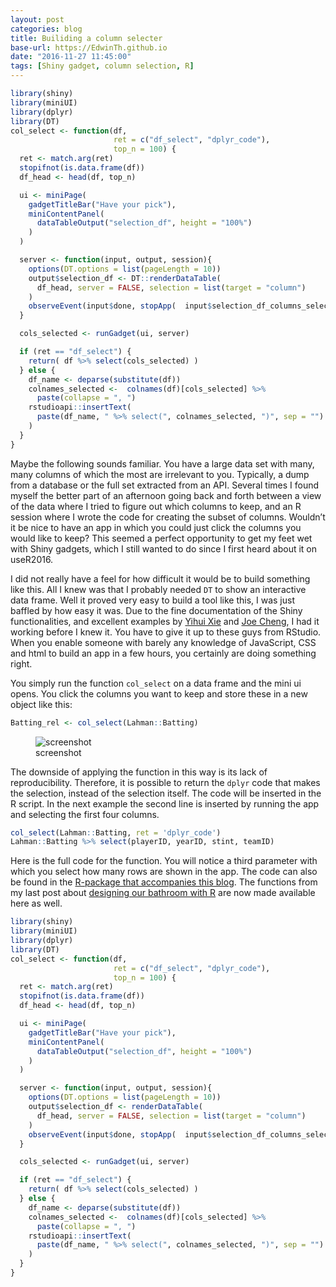 ```yaml
---
layout: post
categories: blog
title: Builiding a column selecter
base-url: https://EdwinTh.github.io
date: "2016-11-27 11:45:00"
tags: [Shiny gadget, column selection, R]
---
```


```r
library(shiny)
library(miniUI)
library(dplyr)
library(DT)
col_select <- function(df,
                       ret = c("df_select", "dplyr_code"),
                       top_n = 100) {
  ret <- match.arg(ret)
  stopifnot(is.data.frame(df))
  df_head <- head(df, top_n)

  ui <- miniPage(
    gadgetTitleBar("Have your pick"),
    miniContentPanel(
      dataTableOutput("selection_df", height = "100%")
    )
  )

  server <- function(input, output, session){
    options(DT.options = list(pageLength = 10))
    output$selection_df <- DT::renderDataTable(
      df_head, server = FALSE, selection = list(target = "column")
    )
    observeEvent(input$done, stopApp(  input$selection_df_columns_selected))
  }

  cols_selected <- runGadget(ui, server)

  if (ret == "df_select") {
    return( df %>% select(cols_selected) )
  } else {
    df_name <- deparse(substitute(df))
    colnames_selected <-  colnames(df)[cols_selected] %>%
      paste(collapse = ", ")
    rstudioapi::insertText(
      paste(df_name, " %>% select(", colnames_selected, ")", sep = "")
    )
  }
}
```

Maybe the following sounds familiar. You have a large data set with many, many columns of which the most are irrelevant to you. Typically, a dump from a database or the full set extracted from an API. Several times I found myself the better part of an afternoon going back and forth between a view of the data where I tried to figure out which columns to keep, and an R session where I wrote the code for creating the subset of columns. Wouldn't it be nice to have an app in which you could just click the columns you would like to keep? This seemed a perfect opportunity to get my feet wet with Shiny gadgets, which I still wanted to do since I first heard about it on useR2016.

I did not really have a feel for how difficult it would be to build something like this. All I knew was that I probably needed `DT` to show an interactive data frame. Well it proved very easy to build a tool like this, I was just baffled by how easy it was. Due to the fine documentation of the Shiny functionalities, and excellent examples by [Yihui Xie](https://yihui.shinyapps.io/DT-selection/) and [Joe Cheng](http://shiny.rstudio.com/articles/gadgets.html), I had it working before I knew it. You have to give it up to these guys from RStudio. When you enable someone with barely any knowledge of JavaScript, CSS and html to build an app in a few hours, you certainly are doing something right.

You simply run the function `col_select` on a data frame and the mini ui opens. You click the columns you want to keep and store these in a new object like this:

```r
Batting_rel <- col_select(Lahman::Batting)
```

![screenshot](/images/2016-11-26/col_sel_screenshot.png)

The downside of applying the function in this way is its lack of reproducibility. Therefore, it is possible to return the `dplyr` code that makes the selection, instead of the selection itself. The code will be inserted in the R script. In the next example the second line is inserted by running the app and selecting the first four columns.

```r
col_select(Lahman::Batting, ret = 'dplyr_code')
Lahman::Batting %>% select(playerID, yearID, stint, teamID)
```

Here is the full code for the function. You will notice a third parameter with which you select how many rows are shown in the app. The code can also be found in the [R-package that accompanies this blog](https://github.com/edwinth/thatssorandom). The functions from my last post about [designing our bathroom with R](https://edwinth.github.io/blog/bathroom-with-r/) are now made available here as well.

```r
library(shiny)
library(miniUI)
library(dplyr)
library(DT)
col_select <- function(df,
                       ret = c("df_select", "dplyr_code"),
                       top_n = 100) {
  ret <- match.arg(ret)
  stopifnot(is.data.frame(df))
  df_head <- head(df, top_n)

  ui <- miniPage(
    gadgetTitleBar("Have your pick"),
    miniContentPanel(
      dataTableOutput("selection_df", height = "100%")
    )
  )

  server <- function(input, output, session){
    options(DT.options = list(pageLength = 10))
    output$selection_df <- renderDataTable(
      df_head, server = FALSE, selection = list(target = "column")
    )
    observeEvent(input$done, stopApp(  input$selection_df_columns_selected))
  }

  cols_selected <- runGadget(ui, server)

  if (ret == "df_select") {
    return( df %>% select(cols_selected) )
  } else {
    df_name <- deparse(substitute(df))
    colnames_selected <-  colnames(df)[cols_selected] %>%
      paste(collapse = ", ")
    rstudioapi::insertText(
      paste(df_name, " %>% select(", colnames_selected, ")", sep = "")
    )
  }
}
```



